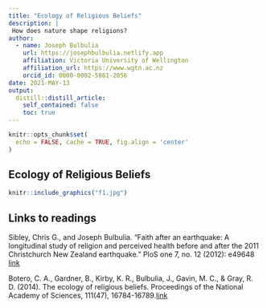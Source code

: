 ```yaml
---
title: "Ecology of Religious Beliefs"
description: |
 How does nature shape religions?
author:
  - name: Joseph Bulbulia
    url: https://josephbulbulia.netlify.app
    affiliation: Victoria University of Wellington
    affiliation_url: https://www.wgtn.ac.nz
    orcid_id: 0000-0002-5861-2056
date: 2021-MAY-13
output:
  distill::distill_article:
    self_contained: false
    toc: true
---
```




```r
knitr::opts_chunk$set(
  echo = FALSE, cache = TRUE, fig.align = 'center'
)
```

## Ecology of Religious Beliefs



```r
knitr::include_graphics("f1.jpg")
```


## Links to readings


Sibley, Chris G., and Joseph Bulbulia. "Faith after an earthquake: A longitudinal study of religion and perceived health before and after the 2011 Christchurch New Zealand earthquake." PloS one 7, no. 12 (2012): e49648 [link](https://journals.plos.org/plosone/article?id=10.1371/journal.pone.0049648)

Botero, C. A., Gardner, B., Kirby, K. R., Bulbulia, J., Gavin, M. C., & Gray, R. D. (2014). The ecology of religious beliefs. Proceedings of the National Academy of Sciences, 111(47), 16784-16789.[link](https://doi.org/10.1073/pnas.1408701111)
